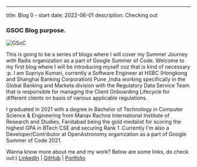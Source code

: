 ---
title: Blog 0 - start
date: 2022-06-01
description: Checking out

### GSOC Blog purpose.

![GSoC](./GSoC.png)

This is going to be a series of blogs where I will cover my Summer Journey with Radis organization as a part of Google Summer of Code. Welcome to my first blog where I will be introducing myself coz that is kind of necessary :p.
I am Supriya Kumari, currently a Software Engineer at HSBC (Hongkong and Shanghai Banking Corporation) Pune ,India working specifically in the Global Banking and Markets division with the Regulatory Data Service Team that is responsible for managing the Client Onboarding Lifecycle for different clients on basis of various applicable regulations.

I graduated in 2021 with a degree in Bachelor of Technology in Computer Science & Engineering from Manav Rachna International Institute of Research and Studies, Faridabad being the gold medalist for scoring the highest GPA in BTech CSE and securing Rank 1
.Currently I'm also a Developer/Contributor at OpenAstronomy organization as a part of Google Summer of Code 2021.



Wanna know more about me and my work? Below are some links, do check out:)
[LinkedIn](https://www.linkedin.com/in/supriya-kumari-45b730186/) | [GitHub](https://github.com/Supriya1702) | [Portfolio](https://supriyakumari17.netlify.app/)

